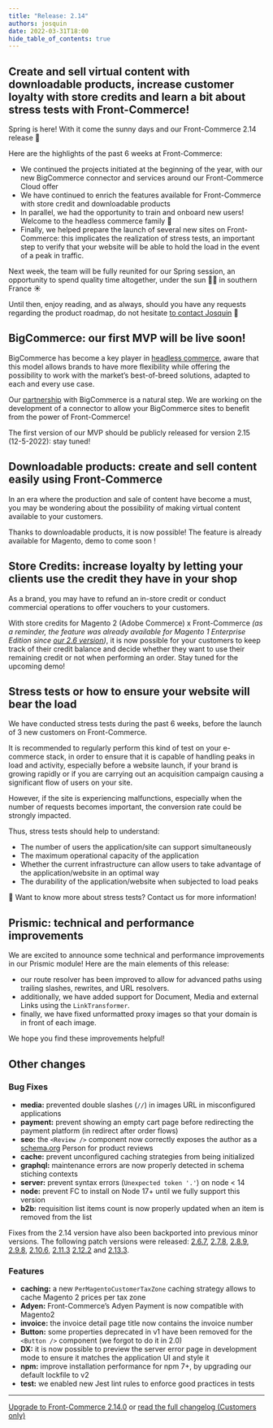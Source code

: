 ```yaml
---
title: "Release: 2.14"
authors: josquin
date: 2022-03-31T18:00
hide_table_of_contents: true
---
```


## Create and sell virtual content with downloadable products, increase customer loyalty with store credits and learn a bit about stress tests with Front-Commerce!

Spring is here! With it come the sunny days and our Front-Commerce 2.14 release
🎉

Here are the highlights of the past 6 weeks at Front-Commerce:

- We continued the projects initiated at the beginning of the year, with our new
  BigCommerce connector and services around our Front-Commerce Cloud offer
- We have continued to enrich the features available for Front-Commerce with
  store credit and downloadable products
- In parallel, we had the opportunity to train and onboard new users! Welcome to
  the headless commerce family 👋
- Finally, we helped prepare the launch of several new sites on Front-Commerce:
  this implicates the realization of stress tests, an important step to verify
  that your website will be able to hold the load in the event of a peak in
  traffic.

Next week, the team will be fully reunited for our Spring session, an
opportunity to spend quality time altogether, under the sun 🤞🏼 in southern
France ☀️

Until then, enjoy reading, and as always, should you have any requests regarding
the product roadmap, do not hesitate
[to contact Josquin](https://calendly.com/josquin-front-commerce/30min) 👋

<!--truncate-->


## BigCommerce: our first MVP will be live soon!

BigCommerce has become a key player in
[headless commerce](https://www.front-commerce.com/fr/nos-partenaires/), aware
that this model allows brands to have more flexibility while offering the
possibility to work with the market’s best-of-breed solutions, adapted to each
and every use case.

Our [partnership](https://www.front-commerce.com/fr/nos-partenaires/) with
BigCommerce is a natural step. We are working on the development of a connector
to allow your BigCommerce sites to benefit from the power of Front-Commerce!

The first version of our MVP should be publicly released for version 2.15
(12-5-2022): stay tuned!

## Downloadable products: create and sell content easily using Front-Commerce

In an era where the production and sale of content have become a must, you may
be wondering about the possibility of making virtual content available to your
customers.

Thanks to downloadable products, it is now possible! The feature is already
available for Magento, demo to come soon !

## Store Credits: increase loyalty by letting your clients use the credit they have in your shop

As a brand, you may have to refund an in-store credit or conduct commercial
operations to offer vouchers to your customers.

With store credits for Magento 2 (Adobe Commerce) x Front-Commerce _(as a
reminder, the feature was already available for Magento 1 Enterprise Edition
since
[our 2.6 version](https://developers.front-commerce.com/changelog/front-commerce-2.6/))_,
it is now possible for your customers to keep track of their credit balance and
decide whether they want to use their remaining credit or not when performing an
order. Stay tuned for the upcoming demo!

## Stress tests or how to ensure your website will bear the load

We have conducted stress tests during the past 6 weeks, before the launch of 3
new customers on Front-Commerce.

It is recommended to regularly perform this kind of test on your e-commerce
stack, in order to ensure that it is capable of handling peaks in load and
activity, especially before a website launch, if your brand is growing rapidly
or if you are carrying out an acquisition campaign causing a significant flow of
users on your site.

However, if the site is experiencing malfunctions, especially when the number of
requests becomes important, the conversion rate could be strongly impacted.

Thus, stress tests should help to understand:

- The number of users the application/site can support simultaneously
- The maximum operational capacity of the application
- Whether the current infrastructure can allow users to take advantage of the
  application/website in an optimal way
- The durability of the application/website when subjected to load peaks

<aside>
  👋 Want to know more about stress tests? Contact us for more information!
</aside>

## Prismic: technical and performance improvements

We are excited to announce some technical and performance improvements in our
Prismic module! Here are the main elements of this release:

- our route resolver has been improved to allow for advanced paths using
  trailing slashes, rewrites, and URL resolvers.
- additionally, we have added support for Document, Media and external Links
  using the `LinkTransformer`.
- finally, we have fixed unformatted proxy images so that your domain is in
  front of each image.

We hope you find these improvements helpful!

## Other changes

### Bug Fixes

- **media:** prevented double slashes (`//`) in images URL in misconfigured
  applications
- **payment:** prevent showing an empty cart page before redirecting the payment
  platform (in redirect after order flows)
- **seo:** the `<Review />` component now correctly exposes the author as a
  [schema.org](http://schema.org) Person for product reviews
- **cache:** prevent unconfigured caching strategies from being initialized
- **graphql:** maintenance errors are now properly detected in schema stiching
  contexts
- **server:** prevent syntax errors (`Unexpected token '.'`) on node < 14
- **node:** prevent FC to install on Node 17+ until we fully support this
  version
- **b2b:** requisition list items count is now properly updated when an item is
  removed from the list

Fixes from the 2.14 version have also been backported into previous minor
versions. The following patch versions were released:
[2.6.7](https://gitlab.blackswift.cloud/front-commerce/front-commerce/-/releases/2.6.7),
[2.7.8](https://gitlab.blackswift.cloud/front-commerce/front-commerce/-/releases/2.7.8),
[2.8.9](https://gitlab.blackswift.cloud/front-commerce/front-commerce/-/releases/2.8.9),
[2.9.8](https://gitlab.blackswift.cloud/front-commerce/front-commerce/-/releases/2.9.8),
[2.10.6](https://gitlab.blackswift.cloud/front-commerce/front-commerce/-/releases/2.10.6),
[2.11.3](https://gitlab.blackswift.cloud/front-commerce/front-commerce/-/releases/2.11.3)
[2.12.2](https://gitlab.blackswift.cloud/front-commerce/front-commerce/-/releases/2.12.2)
and
[2.13.3](https://gitlab.blackswift.cloud/front-commerce/front-commerce/-/releases/2.13.3).

### Features

- **caching:** a new `PerMagentoCustomerTaxZone` caching strategy allows to
  cache Magento 2 prices per tax zone
- **Adyen:** Front-Commerce’s Adyen Payment is now compatible with Magento2
- **invoice:** the invoice detail page title now contains the invoice number
- **Button:** some properties deprecated in v1 have been removed for the
  `<Button />` component (we forgot to do it in 2.0)
- **DX:** it is now possible to preview the server error page in development
  mode to ensure it matches the application UI and style it
- **npm:** improve installation performance for npm 7+, by upgrading our default
  lockfile to v2
- **test:** we enabled new Jest lint rules to enforce good practices in tests

<hr />

<ChangelogFooter>

[Upgrade to Front-Commerce 2.14.0](/docs/appendices/migration-guides#2-13-0-gt-2-14-0)
or
[read the full changelog (Customers only)](https://gitlab.blackswift.cloud/front-commerce/front-commerce/-/releases/2.14.0)

</ChangelogFooter>
